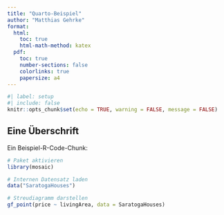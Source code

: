 ```yaml
---
title: "Quarto-Beispiel"
author: "Matthias Gehrke"
format: 
  html:
    toc: true
    html-math-method: katex
  pdf:
    toc: true
    number-sections: false
    colorlinks: true 
    papersize: a4
---
```


```r
#| label: setup
#| include: false
knitr::opts_chunk$set(echo = TRUE, warning = FALSE, message = FALSE)
```

## Eine Überschrift

Ein Beispiel-R-Code-Chunk:

```r
# Paket aktivieren
library(mosaic)

# Internen Datensatz laden
data("SaratogaHouses")

# Streudiagramm darstellen
gf_point(price ~ livingArea, data = SaratogaHouses)
```
